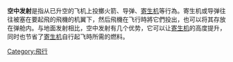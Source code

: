 {{Expand language|1=en|time=2021-01-20T19:40:00+00:00}}
'''空中发射'''是指从已升空的飞机上投擲火箭、导弹、[[寄生机|寄生机]]等行為。寄生机或导弹往往被塞在要起飛的飛機的机翼下，然后飛機在飞行時將它們投出，也可以将其存放在弹舱内。与地面发射相比，空中发射有几个优势，它可以让[[寄生机|寄生机]]的高度提升，同时也节省了[[寄生机|寄生机]]自行起飞時所需的燃料。

[[Category:飛行|Category:飛行]]